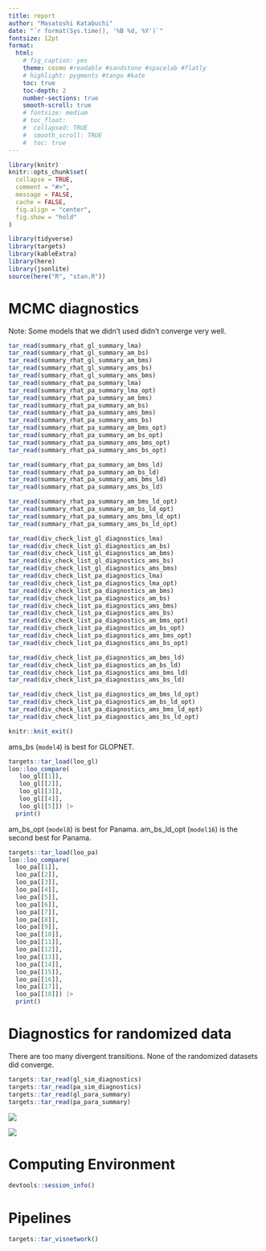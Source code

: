```yaml
---
title: report
author: "Masatoshi Katabuchi"
date: "`r format(Sys.time(), '%B %d, %Y')`"
fontsize: 12pt
format:
  html:
    # fig_caption: yes
    theme: cosmo #readable #sandstone #spacelab #flatly
    # highlight: pygments #tango #kate
    toc: true
    toc-depth: 2
    number-sections: true
    smooth-scroll: true
    # fontsize: medium
    # toc_float:
    #  collapsed: TRUE
    #  smooth_scroll: TRUE
    #  toc: true
---
```


```r
library(knitr)
knitr::opts_chunk$set(
  collapse = TRUE,
  comment = "#>",
  message = FALSE,
  cache = FALSE,
  fig.align = "center",
  fig.show = "hold"
)
```

```r
library(tidyverse)
library(targets)
library(kableExtra)
library(here)
library(jsonlite)
source(here("R", "stan.R"))
```

# MCMC diagnostics

Note: Some models that we didn't used didn't converge very well.

```r
tar_read(summary_rhat_gl_summary_lma)
tar_read(summary_rhat_gl_summary_am_bs)
tar_read(summary_rhat_gl_summary_am_bms)
tar_read(summary_rhat_gl_summary_ams_bs)
tar_read(summary_rhat_gl_summary_ams_bms)
tar_read(summary_rhat_pa_summary_lma)
tar_read(summary_rhat_pa_summary_lma_opt)
tar_read(summary_rhat_pa_summary_am_bms)
tar_read(summary_rhat_pa_summary_am_bs)
tar_read(summary_rhat_pa_summary_ams_bms)
tar_read(summary_rhat_pa_summary_ams_bs)
tar_read(summary_rhat_pa_summary_am_bms_opt)
tar_read(summary_rhat_pa_summary_am_bs_opt)
tar_read(summary_rhat_pa_summary_ams_bms_opt)
tar_read(summary_rhat_pa_summary_ams_bs_opt)

tar_read(summary_rhat_pa_summary_am_bms_ld)
tar_read(summary_rhat_pa_summary_am_bs_ld)
tar_read(summary_rhat_pa_summary_ams_bms_ld)
tar_read(summary_rhat_pa_summary_ams_bs_ld)

tar_read(summary_rhat_pa_summary_am_bms_ld_opt)
tar_read(summary_rhat_pa_summary_am_bs_ld_opt)
tar_read(summary_rhat_pa_summary_ams_bms_ld_opt)
tar_read(summary_rhat_pa_summary_ams_bs_ld_opt)

```

```r
tar_read(div_check_list_gl_diagnostics_lma)
tar_read(div_check_list_gl_diagnostics_am_bs)
tar_read(div_check_list_gl_diagnostics_am_bms)
tar_read(div_check_list_gl_diagnostics_ams_bs)
tar_read(div_check_list_gl_diagnostics_ams_bms)
tar_read(div_check_list_pa_diagnostics_lma)
tar_read(div_check_list_pa_diagnostics_lma_opt)
tar_read(div_check_list_pa_diagnostics_am_bms)
tar_read(div_check_list_pa_diagnostics_am_bs)
tar_read(div_check_list_pa_diagnostics_ams_bms)
tar_read(div_check_list_pa_diagnostics_ams_bs)
tar_read(div_check_list_pa_diagnostics_am_bms_opt)
tar_read(div_check_list_pa_diagnostics_am_bs_opt)
tar_read(div_check_list_pa_diagnostics_ams_bms_opt)
tar_read(div_check_list_pa_diagnostics_ams_bs_opt)

tar_read(div_check_list_pa_diagnostics_am_bms_ld)
tar_read(div_check_list_pa_diagnostics_am_bs_ld)
tar_read(div_check_list_pa_diagnostics_ams_bms_ld)
tar_read(div_check_list_pa_diagnostics_ams_bs_ld)

tar_read(div_check_list_pa_diagnostics_am_bms_ld_opt)
tar_read(div_check_list_pa_diagnostics_am_bs_ld_opt)
tar_read(div_check_list_pa_diagnostics_ams_bms_ld_opt)
tar_read(div_check_list_pa_diagnostics_ams_bs_ld_opt)
```

```r
knitr::knit_exit()
```

ams_bs (`model4`) is best for GLOPNET.

```r
targets::tar_load(loo_gl)
loo::loo_compare(
   loo_gl[[1]],
   loo_gl[[2]],
   loo_gl[[3]],
   loo_gl[[4]],
   loo_gl[[5]]) |>
  print()

```

am_bs_opt (`model8`) is best for Panama.
am_bs_ld_opt (`model16`) is the second best for Panama.

```r
targets::tar_load(loo_pa)
loo::loo_compare(
  loo_pa[[1]],
  loo_pa[[2]],
  loo_pa[[3]],
  loo_pa[[4]],
  loo_pa[[5]],
  loo_pa[[6]],
  loo_pa[[7]],
  loo_pa[[8]],
  loo_pa[[9]],
  loo_pa[[10]],
  loo_pa[[11]],
  loo_pa[[12]],
  loo_pa[[13]],
  loo_pa[[14]],
  loo_pa[[15]],
  loo_pa[[16]],
  loo_pa[[17]],
  loo_pa[[18]]) |>
  print()
```


# Diagnostics for randomized data

There are too many divergent transitions.
None of the randomized datasets did converge.

```r
targets::tar_read(gl_sim_diagnostics)
targets::tar_read(pa_sim_diagnostics)
targets::tar_read(gl_para_summary)
targets::tar_read(pa_para_summary)
```


![](figs/coef_sim_gl.png)

![](figs/coef_sim_pa.png)


# Computing Environment

```r
devtools::session_info()
```


# Pipelines

```r
targets::tar_visnetwork()
```
